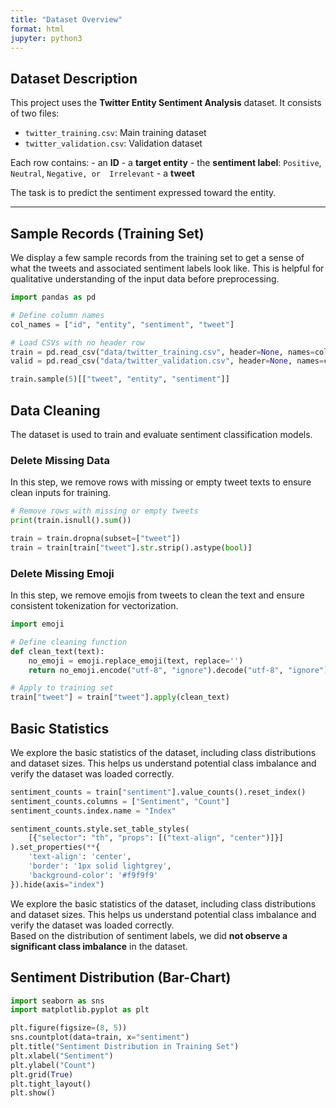 ```yaml
---
title: "Dataset Overview"
format: html
jupyter: python3
---
```


## Dataset Description

This project uses the **Twitter Entity Sentiment Analysis** dataset. It consists of two files:

-   `twitter_training.csv`: Main training dataset\
-   `twitter_validation.csv`: Validation dataset

Each row contains: - an **ID** - a **target entity** - the **sentiment label**: `Positive`, `Neutral`, `Negative, or  Irrelevant` - a **tweet**

The task is to predict the sentiment expressed toward the entity.

------------------------------------------------------------------------

## Sample Records (Training Set)

We display a few sample records from the training set to get a sense of what the tweets and associated sentiment labels look like. This is helpful for qualitative understanding of the input data before preprocessing.

```python
import pandas as pd

# Define column names
col_names = ["id", "entity", "sentiment", "tweet"]

# Load CSVs with no header row
train = pd.read_csv("data/twitter_training.csv", header=None, names=col_names)
valid = pd.read_csv("data/twitter_validation.csv", header=None, names=col_names)

train.sample(5)[["tweet", "entity", "sentiment"]]
```

## Data Cleaning

The dataset is used to train and evaluate sentiment classification models.

### Delete Missing Data

In this step, we remove rows with missing or empty tweet texts to ensure clean inputs for training.

```python

# Remove rows with missing or empty tweets
print(train.isnull().sum())

train = train.dropna(subset=["tweet"])
train = train[train["tweet"].str.strip().astype(bool)]
```

### Delete Missing Emoji

In this step, we remove emojis from tweets to clean the text and ensure consistent tokenization for vectorization.

```python
import emoji

# Define cleaning function
def clean_text(text):
    no_emoji = emoji.replace_emoji(text, replace='')
    return no_emoji.encode("utf-8", "ignore").decode("utf-8", "ignore")

# Apply to training set
train["tweet"] = train["tweet"].apply(clean_text)

```

## Basic Statistics

We explore the basic statistics of the dataset, including class distributions and dataset sizes. This helps us understand potential class imbalance and verify the dataset was loaded correctly.

```python
sentiment_counts = train["sentiment"].value_counts().reset_index()
sentiment_counts.columns = ["Sentiment", "Count"]
sentiment_counts.index.name = "Index"

sentiment_counts.style.set_table_styles(
    [{"selector": "th", "props": [("text-align", "center")]}]
).set_properties(**{
    'text-align': 'center',
    'border': '1px solid lightgrey',
    'background-color': '#f9f9f9'
}).hide(axis="index")


```

We explore the basic statistics of the dataset, including class distributions and dataset sizes. This helps us understand potential class imbalance and verify the dataset was loaded correctly.\
Based on the distribution of sentiment labels, we did **not observe a significant class imbalance** in the dataset.

## Sentiment Distribution (Bar-Chart)

```python
import seaborn as sns
import matplotlib.pyplot as plt

plt.figure(figsize=(8, 5))
sns.countplot(data=train, x="sentiment")
plt.title("Sentiment Distribution in Training Set")
plt.xlabel("Sentiment")
plt.ylabel("Count")
plt.grid(True)
plt.tight_layout()
plt.show()

```
